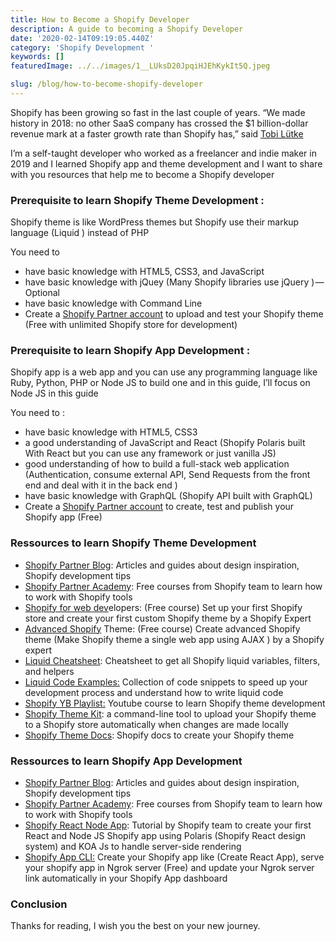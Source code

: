 ```yaml
---
title: How to Become a Shopify Developer
description: A guide to becoming a Shopify Developer
date: '2020-02-14T09:19:05.440Z'
category: 'Shopify Development '
keywords: []
featuredImage: ../../images/1__LUksD20JpqiHJEhKykIt5Q.jpeg

slug: /blog/how-to-become-shopify-developer
---
```



Shopify has been growing so fast in the last couple of years. “We made history in 2018: no other SaaS company has crossed the $1 billion-dollar revenue mark at a faster growth rate than Shopify has,” said [Tobi Lütke](https://investors.shopify.com/Investor-News-Details/2019/Shopify-Announces-Fourth-Quarter-and-Full-Year-2018-Financial-Results/default.aspx)

I’m a self-taught developer who worked as a freelancer and indie maker in 2019 and I learned Shopify app and theme development and I want to share with you resources that help me to become a Shopify developer

### **Prerequisite to learn Shopify Theme Development :**

Shopify theme is like WordPress themes but Shopify use their markup language (Liquid ) instead of PHP

You need to

*   have basic knowledge with HTML5, CSS3, and JavaScript
*   have basic knowledge with jQuey (Many Shopify libraries use jQuery ) — Optional
*   have basic knowledge with Command Line
*   Create a [Shopify Partner account](https://accounts.shopify.com/signup) to upload and test your Shopify theme (Free with unlimited Shopify store for development)

### Prerequisite to learn Shopify App Development :

Shopify app is a web app and you can use any programming language like Ruby, Python, PHP or Node JS to build one and in this guide, I’ll focus on Node JS in this guide

You need to :

*   have basic knowledge with HTML5, CSS3
*   a good understanding of JavaScript and React (Shopify Polaris built With React but you can use any framework or just vanilla JS)
*   good understanding of how to build a full-stack web application (Authentication, consume external API, Send Requests from the front end and deal with it in the back end )
*   have basic knowledge with GraphQL (Shopify API built with GraphQL)
*   Create a [Shopify Partner account](https://accounts.shopify.com/signup) to create, test and publish your Shopify app (Free)

### Ressources to learn Shopify Theme Development

*   [Shopify Partner Blog](https://www.shopify.com/partners/blog/): Articles and guides about design inspiration, Shopify development tips
*   [Shopify Partner Academy](https://www.shopify.com/partners/academy): Free courses from Shopify team to learn how to work with Shopify tools
*   [Shopify for web dev](https://www.skillshare.com/classes/Shopify-Essentials-for-Web-Developers-From-Store-Setup-to-Custom-Themes/1070001866/projects)elopers: (Free course) Set up your first Shopify store and create your first custom Shopify theme by a Shopify Expert
*   [Advanced Shopify](https://www.skillshare.com/classes/Advanced-Shopify-Theme-Development/708093439?utm_campaign=video-embed-708093439&utm_source=Video&utm_medium=video-embed) Theme: (Free course) Create advanced Shopify theme (Make Shopify theme a single web app using AJAX ) by a Shopify expert
*   [Liquid Cheatsheet](https://www.shopify.co.uk/partners/shopify-cheat-sheet): Cheatsheet to get all Shopify liquid variables, filters, and helpers
*   [Liquid Code Examples:](https://shopify.github.io/liquid-code-examples/) Collection of code snippets to speed up your development process and understand how to write liquid code
*   [Shopify YB Playlist:](https://www.youtube.com/playlist?list=PLXQCP3o-w1Pvras8iuflJKO3tfkBT8c0c) Youtube course to learn Shopify theme development
*   [Shopify Theme Kit](https://shopify.github.io/themekit/): a command-line tool to upload your Shopify theme to a Shopify store automatically when changes are made locally
*   [Shopify Theme Docs](https://help.shopify.com/en/themes/development): Shopify docs to create your Shopify theme

### Ressources to learn Shopify App Development

*   [Shopify Partner Blog](https://www.shopify.com/partners/blog/): Articles and guides about design inspiration, Shopify development tips
*   [Shopify Partner Academy](https://www.shopify.com/partners/academy): Free courses from Shopify team to learn how to work with Shopify tools
*   [Shopify React Node App](https://developers.shopify.com/tutorials/build-a-shopify-app-with-node-and-react/set-up-your-app): Tutorial by Shopify team to create your first React and Node JS Shopify app using Polaris (Shopify React design system) and KOA Js to handle server-side rendering
*   [Shopify App CLI:](https://github.com/Shopify/shopify-app-cli) Create your Shopify app like (Create React App), serve your shopify app in Ngrok server (Free) and update your Ngrok server link automatically in your Shopify App dashboard

### Conclusion

Thanks for reading, I wish you the best on your new journey.